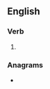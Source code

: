==English==

===Verb===
{{head|en|verb form}}

# {{en-past of|incuse}}

===Anagrams===
* {{anagrams|en|a=cdeinsu|incudes|induces}}